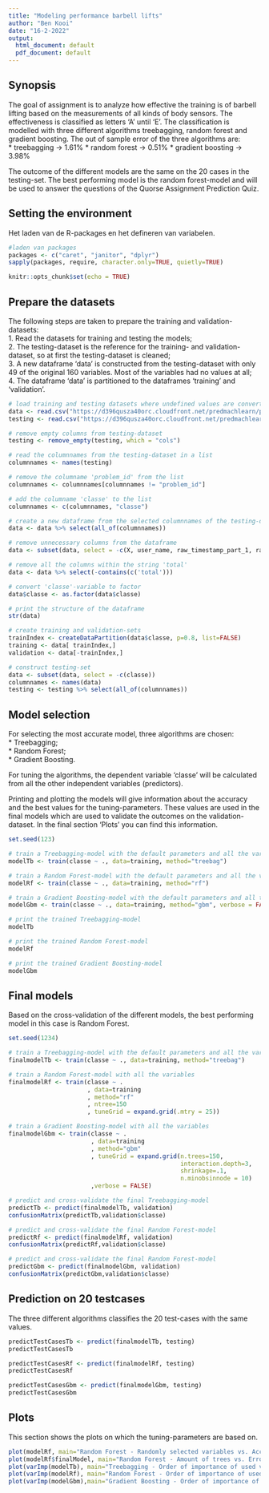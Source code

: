```yaml
---
title: "Modeling performance barbell lifts"
author: "Ben Kooi"
date: "16-2-2022"
output:
  html_document: default
  pdf_document: default
---
```


## Synopsis
The goal of assignment is to analyze how effective the training is of barbell lifting based on the measurements of all kinds of body sensors. The effectiveness is classified as letters 'A' until 'E'.
The classification is modelled with three different algorithms treebagging, random forest and gradient boosting.
The out of sample error of the three algorithms are:  
* treebagging       -> 1.61%
* random forest     -> 0.51%
* gradient boosting -> 3.98%

The outcome of the different models are the same on the 20 cases in the testing-set. The best performing model is the random forest-model and will be used to answer the questions of the Quorse Assignment Prediction Quiz.


## Setting the environment

Het laden van de R-packages en het defineren van variabelen.
```r

#laden van packages
packages <- c("caret", "janitor", "dplyr")
sapply(packages, require, character.only=TRUE, quietly=TRUE)

```

```r
knitr::opts_chunk$set(echo = TRUE)
```

## Prepare the datasets 

The following steps are taken to prepare the training and validation-datasets:      
1. Read the datasets for training and testing the models;    
2. The testing-dataset is the reference for the training- and validation-dataset, so at first the testing-dataset is cleaned;    
3. A new dataframe 'data' is constructed from the testing-dataset with only 49 of the original 160 variables. Most of the variables had no values at all;      
4. The dataframe 'data' is partitioned to the dataframes 'training' and 'validation'.  


```r

# load training and testing datasets where undefined values are converted to NA
data <- read.csv("https://d396qusza40orc.cloudfront.net/predmachlearn/pml-training.csv", na.strings = c("#DIV/0!", "NA", ""))
testing <- read.csv("https://d396qusza40orc.cloudfront.net/predmachlearn/pml-testing.csv", na.strings = c("#DIV/0!", "NA",""))

# remove empty columns from testing-dataset
testing <- remove_empty(testing, which = "cols")

# read the columnnames from the testing-dataset in a list
columnnames <- names(testing)

# remove the columname 'problem_id' from the list
columnnames <- columnnames[columnnames != "problem_id"]

# add the columname 'classe' to the list
columnnames <- c(columnnames, "classe")

# create a new dataframe from the selected columnnames of the testing-dataset
data <- data %>% select(all_of(columnnames))

# remove unnecessary columns from the dataframe
data <- subset(data, select = -c(X, user_name, raw_timestamp_part_1, raw_timestamp_part_2, num_window, new_window, cvtd_timestamp) )

# remove all the columns within the string 'total' 
data <- data %>% select(-contains(c('total')))

# convert 'classe'-variable to factor
data$classe <- as.factor(data$classe)

# print the structure of the dataframe
str(data)

# create training and validation-sets
trainIndex <- createDataPartition(data$classe, p=0.8, list=FALSE)
training <- data[ trainIndex,]
validation <- data[-trainIndex,]

# construct testing-set
data <- subset(data, select = -c(classe))
columnnames <- names(data)
testing <- testing %>% select(all_of(columnnames))

```

## Model selection

For selecting the most accurate model, three algorithms are chosen:    
* Treebagging;  
* Random Forest;  
* Gradient Boosting.  

For tuning the algorithms, the dependent variable 'classe' will be calculated from all the other independent variables (predictors).

Printing and plotting the models will give information about the accuracy and the best values for the tuning-parameters. These values are used in the final models which are used to validate the outcomes on the validation-dataset. In the final section 'Plots' you can find this information.


```r

set.seed(123)

# train a Treebagging-model with the default parameters and all the variables
modelTb <- train(classe ~ ., data=training, method="treebag")

# train a Random Forest-model with the default parameters and all the variables
modelRf <- train(classe ~ ., data=training, method="rf")

# train a Gradient Boosting-model with the default parameters and all the variables
modelGbm <- train(classe ~ ., data=training, method="gbm", verbose = FALSE)

# print the trained Treebagging-model
modelTb

# print the trained Random Forest-model
modelRf

# print the trained Gradient Boosting-model
modelGbm

```

## Final models

Based on the cross-validation of the different models, the best performing model in this case is Random Forest.

```r

set.seed(1234)

# train a Treebagging-model with the default parameters and all the variables
finalmodelTb <- train(classe ~ ., data=training, method="treebag")

# train a Random Forest-model with all the variables
finalmodelRf <- train(classe ~ .
                      , data=training
                      , method="rf"
                      , ntree=150
                      , tuneGrid = expand.grid(.mtry = 25))

# train a Gradient Boosting-model with all the variables
finalmodelGbm <- train(classe ~ .
                       , data=training
                       , method="gbm"
                       , tuneGrid = expand.grid(n.trees=150, 
                                                interaction.depth=3, 
                                                shrinkage=.1, 
                                                n.minobsinnode = 10)
                       ,verbose = FALSE)

# predict and cross-validate the final Treebagging-model
predictTb <- predict(finalmodelTb, validation)
confusionMatrix(predictTb,validation$classe)

# predict and cross-validate the final Random Forest-model
predictRf <- predict(finalmodelRf, validation)
confusionMatrix(predictRf,validation$classe)

# predict and cross-validate the final Random Forest-model
predictGbm <- predict(finalmodelGbm, validation)
confusionMatrix(predictGbm,validation$classe)

```

## Prediction on 20 testcases

The three different algorithms classifies the 20 test-cases with the same values.

``` r

predictTestCasesTb <- predict(finalmodelTb, testing)
predictTestCasesTb

predictTestCasesRf <- predict(finalmodelRf, testing)
predictTestCasesRf

predictTestCasesGbm <- predict(finalmodelGbm, testing)
predictTestCasesGbm

```


## Plots

This section shows the plots on which the tuning-parameters are based on.
``` r
plot(modelRf, main="Random Forest - Randomly selected variables vs. Accuracy")
plot(modelRf$finalModel, main="Random Forest - Amount of trees vs. Error-rate")
plot(varImp(modelTb), main="Treebagging - Order of importance of used variables")
plot(varImp(modelRf), main="Random Forest - Order of importance of used variables")
plot(varImp(modelGbm),main="Gradient Boosting - Order of importance of used variables")
```
